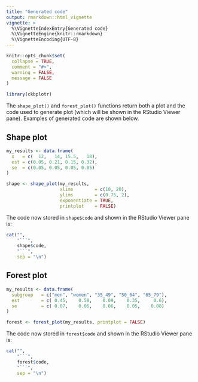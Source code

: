 ```yaml
---
title: "Generated code"
output: rmarkdown::html_vignette
vignette: >
  %\VignetteIndexEntry{Generated code}
  %\VignetteEngine{knitr::rmarkdown}
  %\VignetteEncoding{UTF-8}
---
```


```r
knitr::opts_chunk$set(
  collapse = TRUE,
  comment = "#>",
  warning = FALSE,
  message = FALSE
)
```

```r
library(ckbplotr)
```

The `shape_plot()` and `forest_plot()` functions return both a plot and the code used to generate plot (which will be shown in the RStudio Viewer pane). Examples of generated code are shown below.

## Shape plot

```r
my_results <- data.frame(
  x   = c(  12,   14, 15.5,   18),
  est = c(0.05, 0.21, 0.15, 0.32),
  se  = c(0.05, 0.05, 0.05, 0.05)
)

shape <- shape_plot(my_results,
                    xlims        = c(10, 20),
                    ylims        = c(0.75, 2),
                    exponentiate = TRUE,
                    printplot    = FALSE)

```

The code now stored in `shape$code` and shown in the RStudio Viewer pane is:
```r
cat("",
    "```",
    shape$code,
    "```",
    sep = "\n")
```


## Forest plot

```r
my_results <- data.frame(
  subgroup   = c("men", "women", "35_49", "50_64", "65_79"),
  est        = c( 0.45,    0.58,    0.09,    0.35,     0.6),
  se         = c( 0.07,    0.06,    0.06,    0.05,    0.08)
)

forest <- forest_plot(my_results, printplot = FALSE)
```

The code now stored in `forest$code` and shown in the RStudio Viewer pane is:
```r
cat("",
    "```",
    forest$code,
    "```",
    sep = "\n")
```
